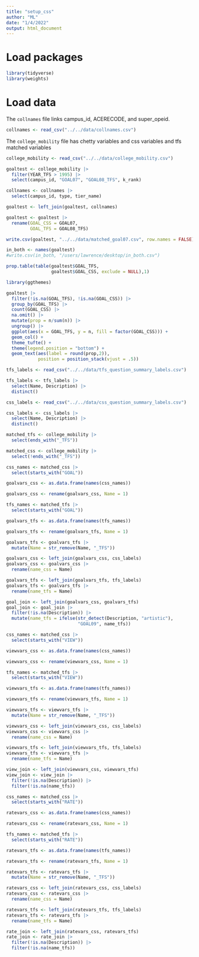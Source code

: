 ```yaml
---
title: "setup_css"
author: "ML"
date: "1/4/2022"
output: html_document
---
```


# Load packages
```r
library(tidyverse)
library(weights)
```

# Load data

The `collnames` file links campus_id, ACERECODE, and super_opeid.

```r
collnames <- read_csv("../../data/collnames.csv")
```

The `college_mobility` file has chetty variables and css variables and tfs matched variables

```r
college_mobility <- read_csv("../../data/college_mobility.csv")
```

```r
goaltest <- college_mobility |>
  filter(YEAR_TFS > 1995) |> 
  select(campus_id, "GOAL07", "GOAL08_TFS", k_rank)

collnames <- collnames |> 
  select(campus_id, type, tier_name)

goaltest <- left_join(goaltest, collnames)

goaltest <- goaltest |> 
  rename(GOAL_CSS = GOAL07,
         GOAL_TFS = GOAL08_TFS)

write.csv(goaltest, "../../data/matched_goal07.csv", row.names = FALSE)

in_both <- names(goaltest)
#write.csv(in_both, "/users/lawrence/desktop/in_both.csv")

prop.table(table(goaltest$GOAL_TFS,
                 goaltest$GOAL_CSS, exclude = NULL),1)

library(ggthemes)

goaltest |> 
  filter(!is.na(GOAL_TFS), !is.na(GOAL_CSS)) |> 
  group_by(GOAL_TFS) |> 
  count(GOAL_CSS) |> 
  na.omit() |> 
  mutate(prop = n/sum(n)) |> 
  ungroup() |> 
  ggplot(aes(x = GOAL_TFS, y = n, fill = factor(GOAL_CSS))) +
  geom_col() +
  theme_tufte() +
  theme(legend.position = "bottom") +
  geom_text(aes(label = round(prop,2)),
            position = position_stack(vjust = .5))
```

```r
tfs_labels <- read_csv("../../data/tfs_question_summary_labels.csv")

tfs_labels <- tfs_labels |> 
  select(Name, Description) |> 
  distinct()

css_labels <- read_csv("../../data/css_question_summary_labels.csv")

css_labels <- css_labels |> 
  select(Name, Description) |> 
  distinct()
```

```r
matched_tfs <- college_mobility |> 
  select(ends_with("_TFS")) 

matched_css <- college_mobility |> 
  select(!ends_with("_TFS"))
```

```r
css_names <- matched_css |>
  select(starts_with("GOAL"))

goalvars_css <- as.data.frame(names(css_names))

goalvars_css <- rename(goalvars_css, Name = 1)

tfs_names <- matched_tfs |> 
  select(starts_with("GOAL"))

goalvars_tfs <- as.data.frame(names(tfs_names))

goalvars_tfs <- rename(goalvars_tfs, Name = 1)

goalvars_tfs <- goalvars_tfs |> 
  mutate(Name = str_remove(Name, "_TFS"))

goalvars_css <- left_join(goalvars_css, css_labels)
goalvars_css <- goalvars_css |> 
  rename(name_css = Name)

goalvars_tfs <- left_join(goalvars_tfs, tfs_labels)
goalvars_tfs <- goalvars_tfs |> 
  rename(name_tfs = Name)

goal_join <- left_join(goalvars_css, goalvars_tfs)
goal_join <- goal_join |> 
  filter(!is.na(Description)) |> 
  mutate(name_tfs = ifelse(str_detect(Description, "artistic"),
                           "GOAL09", name_tfs))
```


```r
css_names <- matched_css |>
  select(starts_with("VIEW"))

viewvars_css <- as.data.frame(names(css_names))

viewvars_css <- rename(viewvars_css, Name = 1)

tfs_names <- matched_tfs |> 
  select(starts_with("VIEW"))

viewvars_tfs <- as.data.frame(names(tfs_names))

viewvars_tfs <- rename(viewvars_tfs, Name = 1)

viewvars_tfs <- viewvars_tfs |> 
  mutate(Name = str_remove(Name, "_TFS"))

viewvars_css <- left_join(viewvars_css, css_labels)
viewvars_css <- viewvars_css |> 
  rename(name_css = Name)

viewvars_tfs <- left_join(viewvars_tfs, tfs_labels)
viewvars_tfs <- viewvars_tfs |> 
  rename(name_tfs = Name)

view_join <- left_join(viewvars_css, viewvars_tfs)
view_join <- view_join |> 
  filter(!is.na(Description)) |> 
  filter(!is.na(name_tfs))
```

```r
css_names <- matched_css |>
  select(starts_with("RATE"))

ratevars_css <- as.data.frame(names(css_names))

ratevars_css <- rename(ratevars_css, Name = 1)

tfs_names <- matched_tfs |> 
  select(starts_with("RATE"))

ratevars_tfs <- as.data.frame(names(tfs_names))

ratevars_tfs <- rename(ratevars_tfs, Name = 1)

ratevars_tfs <- ratevars_tfs |> 
  mutate(Name = str_remove(Name, "_TFS"))

ratevars_css <- left_join(ratevars_css, css_labels)
ratevars_css <- ratevars_css |> 
  rename(name_css = Name)

ratevars_tfs <- left_join(ratevars_tfs, tfs_labels)
ratevars_tfs <- ratevars_tfs |> 
  rename(name_tfs = Name)

rate_join <- left_join(ratevars_css, ratevars_tfs)
rate_join <- rate_join |> 
  filter(!is.na(Description)) |> 
  filter(!is.na(name_tfs))
```


